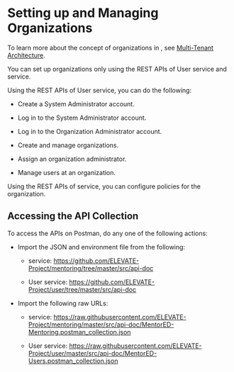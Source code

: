 
# Setting up and Managing Organizations

<Admonition type="info">    
<p>To learn more about the concept of organizations in <PartialExample mentored />, see <a href="policyarchitecture">Multi-Tenant Architecture</a>.</p>
</Admonition>

You can set up organizations only using the REST APIs of User service and <PartialExample mentored /> service.

Using the REST APIs of User service, you can do the following:

  * Create a System Administrator account.

  * Log in to the System Administrator account.

  * Log in to the Organization Administrator account.

  * Create and manage organizations.

  * Assign an organization administrator.

  * Manage users at an organization.

Using the REST APIs of <PartialExample mentored /> service, you can configure policies for the organization.

## Accessing the API Collection

To access the APIs on Postman, do any one of the following actions:

* Import the JSON and environment file from the following:

    * <PartialExample mentored /> service: <a href="https://github.com/ELEVATE-Project/mentoring/tree/master/src/api-doc">https://github.com/ELEVATE-Project/mentoring/tree/master/src/api-doc</a>

    * User service: <a href="https://github.com/ELEVATE-Project/user/tree/master/src/api-doc">https://github.com/ELEVATE-Project/user/tree/master/src/api-doc</a>

* Import the following raw URLs:

    * <PartialExample mentored /> service: <a href="https://raw.githubusercontent.com/ELEVATE-Project/mentoring/master/src/api-doc/MentorED-Mentoring.postman_collection.json">https://raw.githubusercontent.com/ELEVATE-Project/mentoring/master/src/api-doc/MentorED-Mentoring.postman_collection.json</a>

    * User service: <a href="https://raw.githubusercontent.com/ELEVATE-Project/user/master/src/api-doc/MentorED-Users.postman_collection.json">https://raw.githubusercontent.com/ELEVATE-Project/user/master/src/api-doc/MentorED-Users.postman_collection.json</a>

